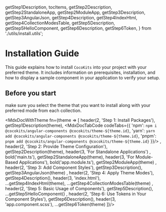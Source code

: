  getStep1Description,
  tocItems,
  getStep2Description,
  getStep2StandaloneApp,
  getStep2ModuleApp,
  getStep3Description,
  getStep3AngularJson,
  getStep4Description,
  getStep4IndexHtml,
  getStep4CollectionModesTable, getStep5Description, getStep5HelloComponent, getStep6Description, getStep6Token,
} from './utils/install.utils';


<Meta title='Getting Started/Install'/>

<MdxDocPage groupTitle='Getting Started' toc={tocItems} utilsPage={true}>

  # Installation Guide

  This guide explains how to install `CocoKits` into your project with your preferred theme.
  It includes information on prerequisites, installation, and how to display a sample component in your application to verify your setup.

  ## Before you start
  make sure you select the theme that you want to install along with your preferred mode from each collection.


  <MdxDocWithTheme fn={theme => [
    header(2, 'Step 1: Install Packages'),
    getStep1Description(theme),
    <MdxDocTabCode codeTabs={{
      'npm': `npm i @cocokits/angular-components @cocokits/theme-${theme.id}`,
      'yarn': `yarn add @cocokits/angular-components @cocokits/theme-${theme.id}`,
      'pnpm': `pnpm add @cocokits/angular-components @cocokits/theme-${theme.id}`
    }}/>
    ,
    header(2, 'Step 2: Provide Theme Configuration'),
    getStep2Description(theme),
    header(3, 'For Standalone Applications')
    ,
    bold('main.ts'),
    getStep2StandaloneApp(theme),
    header(3, 'For Module-Based Applications'),
    bold('app.module.ts'),
    getStep2ModuleApp(theme)
    ,
    header(2, 'Step 3: Add Component Styles'),
    getStep3Description(),
    getStep3AngularJson(theme)
    ,
    header(2, 'Step 4: Apply Theme Modes'),
    getStep4Description(),
    header(3, 'index.html'),
    ...getStep4IndexHtml(theme),
    ...getStep4CollectionModesTable(theme)
    ,
    header(2, 'Step 5: Basic Usage of Components'),
    getStep5Description(),
    ...getStep5HelloComponent()
    ,
    header(2, 'Step 6: Use Tokens in Your Component Styles'),
    getStep6Description(),
    header(3, 'app.component.scss'),
    ...getStep6Token(theme)
  ]}/>

</MdxDocPage>

